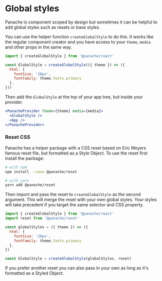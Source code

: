 
# Global styles

Panache is component scoped by design but sometimes it can be helpful to add global styles such as resets or base styles.

You can use the helper function `createGlobalStyle` to do this. It works like the regular component creator and you have access to your `theme`, `media` and other props in the same way.

```jsx
import { createGlobalStyle } from '@panache/react'

const GlobalStyle = createGlobalStyle(({ theme }) => ({
  html: {
    fontSize: '20px',
    fontFamily: theme.fonts.primary
  },
}))
```

Then add the `GlobalStyle` at the top of your app tree, but inside your provider.

```jsx
<PanacheProvider theme={theme} media={media}>
  <GlobalStyle />
  <App />
</PanacheProvider>
```

### Reset CSS

Panache has a helper package with a CSS reset based on Eric Meyers famous reset file, but formatted as a Style Object. To use the reset first install the package:

```bash
# with npm
npm install --save @panache/reset

# with yarn
yarn add @panache/reset
```

Then import and pass the reset to `createGlobalStyle` as the second argument. This will merge the reset with your own global styles. Your styles will take precedent if you target the same selector and CSS property.

```jsx
import { createGlobalStyle } from '@panache/react'
import reset from '@panache/reset'

const globalStyles = ({ theme }) => ({
  html: {
    fontSize: '20px',
    fontFamily: theme.fonts.primary
  },
})

const GlobalStyle = createGlobalStyle(globalStyles, reset)
```

If you prefer another reset you can also pass in your own as long as it's formatted as a Styled Object.